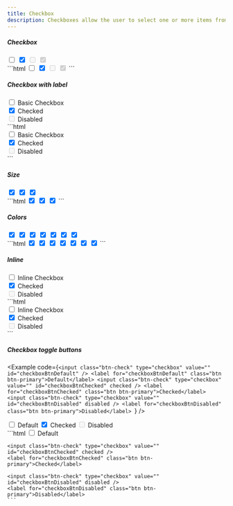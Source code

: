 ```yaml
---
title: Checkbox
description: Checkboxes allow the user to select one or more items from a set.
---
```


##### Checkbox

<Example>
  <div slot="preview" class="not-prose">
    <label for="checkDefault" class="form-check-input-wrapper">
      <input class="form-check-input" type="checkbox" value="" id="checkDefault" />
    </label>
    <label for="checkboxChecked" class="form-check-input-wrapper">
      <input class="form-check-input" type="checkbox" value="" id="checkboxChecked" checked />
    </label>
    <label for="checkboxDisabled" class="form-check-input-wrapper">
      <input class="form-check-input" type="checkbox" value="" id="checkboxDisabled" disabled />
    </label>
    <label for="checkboxCheckedDisabled" class="form-check-input-wrapper">
      <input class="form-check-input" type="checkbox" value="" id="checkboxCheckedDisabled" checked disabled />
    </label>
  </div>
  <div slot="code">
    ```html
    <label for="checkDefault" class="form-check-input-wrapper">
      <input class="form-check-input" type="checkbox" value="" id="checkDefault" />
    </label>
    <label for="checkChecked" class="form-check-input-wrapper">
      <input class="form-check-input" type="checkbox" value="" id="checkChecked" checked />
    </label>
    <label for="checkDisabled" class="form-check-input-wrapper">
      <input class="form-check-input" type="checkbox" value="" id="checkDisabled" disabled />
    </label>
    <label for="checkboxCheckedDisabled" class="form-check-input-wrapper">
      <input class="form-check-input" type="checkbox" value="" id="checkboxCheckedDisabled" checked disabled />
    </label>
    ```
  </div>
</Example>

##### Checkbox with label

<Example>
  <div slot="preview" class="not-prose">
    <div class="form-check">
      <label for="checkboxDefaultLabel" class="form-check-input-wrapper">
        <input class="form-check-input" type="checkbox" value="" id="checkboxDefaultLabel" />
      </label>
      <label for="checkboxDefaultLabel" class="form-check-label">Basic Checkbox</label>
    </div>
    <div class="form-check">
      <label for="checkboxCheckedLabel" class="form-check-input-wrapper">
        <input class="form-check-input" type="checkbox" value="" id="checkboxCheckedLabel" checked />
      </label>
      <label for="checkboxCheckedLabel" class="form-check-label">Checked</label>
    </div>
    <div class="form-check">
      <label for="checkboxDisabledLabel" class="form-check-input-wrapper">
        <input class="form-check-input" type="checkbox" value="" id="checkboxDisabledLabel" disabled />
      </label>
      <label for="checkboxDisabledLabel" class="form-check-label">Disabled</label>
    </div>
  </div>
  <div slot="code">
    ```html
    <div class="form-check">
      <label for="checkboxDefaultLabel" class="form-check-input-wrapper">
        <input class="form-check-input" type="checkbox" value="" id="checkboxDefaultLabel" />
      </label>
      <label for="checkboxDefaultLabel" class="form-check-label">
        Basic Checkbox
      </label>
    </div>
    <div class="form-check">
      <label for="checkboxCheckedLabel" class="form-check-input-wrapper">
        <input class="form-check-input" type="checkbox" value="" id="checkboxCheckedLabel" checked />
      </label>
      <label for="checkboxCheckedLabel" class="form-check-label">
        Checked
      </label>
    </div>
    <div class="form-check">
      <label for="checkboxDisabledLabel" class="form-check-input-wrapper">
        <input class="form-check-input" type="checkbox" value="" id="checkboxDisabledLabel" disabled />
      </label>
      <label for="checkboxDisabledLabel" class="form-check-label">
        Disabled
      </label>
    </div>
    ```
  </div>
</Example>

##### Size

<Example>
  <div slot="preview" class="not-prose">
    <label for="checkboxSmall" class="form-check-input-wrapper">
      <input class="form-check-input" type="checkbox" value="" id="checkboxSmall" checked />
    </label>
    <label for="checkboxMedium" class="form-check-input-wrapper">
      <input class="form-check-input form-check-md" type="checkbox" value="" id="checkboxMedium" checked />
    </label>
    <label for="checkboxLarge" class="form-check-input-wrapper">
      <input class="form-check-input form-check-lg" type="checkbox" value="" id="checkboxLarge" checked />
    </label>
  </div>
  <div slot="code">
    ```html
    <label for="checkboxSmall" class="form-check-input-wrapper">
      <input class="form-check-input" type="checkbox" value="" id="checkboxSmall" checked />
    </label>
    <label for="checkboxMedium" class="form-check-input-wrapper">
      <input class="form-check-input form-check-md" type="checkbox" value="" id="checkboxMedium" checked />
    </label>
    <label for="checkboxLarge" class="form-check-input-wrapper">
      <input class="form-check-input form-check-lg" type="checkbox" value="" id="checkboxLarge" checked />
    </label>
    ```
  </div>
</Example>

##### Colors

<Example>
  <div slot="preview" class="not-prose">
    <label for="checkboxPrimary" class="form-check-input-wrapper">
      <input class="form-check-input" type="checkbox" value="" id="checkboxPrimary" checked />
    </label>
    <label for="checkboxSecondary" class="form-check-input-wrapper">
      <input class="form-check-input form-check-secondary" type="checkbox" value="" id="checkboxSecondary" checked />
    </label>
    <label for="checkboxInfo" class="form-check-input-wrapper">
      <input class="form-check-input form-check-info" type="checkbox" value="" id="checkboxInfo" checked />
    </label>
    <label for="checkboxSuccess" class="form-check-input-wrapper">
      <input class="form-check-input form-check-success" type="checkbox" value="" id="checkboxSuccess" checked />
    </label>
    <label for="checkboxWarning" class="form-check-input-wrapper">
      <input class="form-check-input form-check-warning" type="checkbox" value="" id="checkboxWarning" checked />
    </label>
    <label for="checkboxDanger" class="form-check-input-wrapper">
      <input class="form-check-input form-check-danger" type="checkbox" value="" id="checkboxDanger" checked />
    </label>
    <label for="checkboxNeutral" class="form-check-input-wrapper">
      <input class="form-check-input form-check-neutral" type="checkbox" value="" id="checkboxNeutral" checked />
    </label>
  </div>
  <div slot="code">
    ```html
    <label for="checkboxPrimary" class="form-check-input-wrapper">
      <input class="form-check-input" type="checkbox" value="" id="checkboxPrimary" checked />
    </label>
    <label for="checkboxSecondary" class="form-check-input-wrapper">
      <input class="form-check-input form-check-secondary" type="checkbox" value="" id="checkboxSecondary" checked />
    </label>
    <label for="checkboxInfo" class="form-check-input-wrapper">
      <input class="form-check-input form-check-info" type="checkbox" value="" id="checkboxInfo" checked />
    </label>
    <label for="checkboxSuccess" class="form-check-input-wrapper">
      <input class="form-check-input form-check-success" type="checkbox" value="" id="checkboxSuccess" checked />
    </label>
    <label for="checkboxWarning" class="form-check-input-wrapper">
      <input class="form-check-input form-check-warning" type="checkbox" value="" id="checkboxWarning" checked />
    </label>
    <label for="checkboxDanger" class="form-check-input-wrapper">
      <input class="form-check-input form-check-danger" type="checkbox" value="" id="checkboxDanger" checked />
    </label>
    <label for="checkboxNeutral" class="form-check-input-wrapper">
      <input class="form-check-input form-check-neutral" type="checkbox" value="" id="checkboxNeutral" checked />
    </label>
    ```
  </div>
</Example>

##### Inline

<Example>
  <div slot="preview" class="not-prose">
    <div class="form-check-inline">
      <label for="checkboxInline" class="form-check-input-wrapper">
        <input class="form-check-input" type="checkbox" value="" id="checkboxInline" />
      </label>
      <label for="checkboxInline" class="form-check-label">Inline Checkbox</label>
    </div>
    <div class="form-check-inline">
      <label for="inlineChecked" class="form-check-input-wrapper">
        <input class="form-check-input" type="checkbox" value="" id="inlineChecked" checked />
      </label>
      <label for="inlineChecked" class="form-check-label">Checked</label>
    </div>
    <div class="form-check-inline">
      <label for="inlineDisabled" class="form-check-input-wrapper">
        <input class="form-check-input" type="checkbox" value="" id="inlineDisabled" disabled />
      </label>
      <label for="inlineDisabled" class="form-check-label">Disabled</label>
    </div>
  </div>
  <div slot="code">
    ```html
    <div class="form-check-inline">
      <label for="checkboxInline" class="form-check-input-wrapper">
        <input class="form-check-input" type="checkbox" value="" id="checkboxInline" />
      </label>
      <label for="checkboxInline" class="form-check-label">
        Inline Checkbox
      </label>
    </div>
    <div class="form-check-inline">
      <label for="inlineChecked" class="form-check-input-wrapper">
        <input class="form-check-input" type="checkbox" value="" id="inlineChecked" checked />
      </label>
      <label for="inlineChecked" class="form-check-label">
        Checked
      </label>
    </div>
    <div class="form-check-inline">
      <label for="inlineDisabled" class="form-check-input-wrapper">
        <input class="form-check-input" type="checkbox" value="" id="inlineDisabled" disabled />
      </label>
      <label for="inlineDisabled" class="form-check-label">
        Disabled
      </label>
    </div>
    ```
  </div>
</Example>

##### Checkbox toggle buttons

<Example
  code={`<input class="btn-check" type="checkbox" value="" id="checkboxBtnDefault" />
    <label for="checkboxBtnDefault" class="btn btn-primary">Default</label>
    <input class="btn-check" type="checkbox" value="" id="checkboxBtnChecked" checked />
    <label for="checkboxBtnChecked" class="btn btn-primary">Checked</label>
    <input class="btn-check" type="checkbox" value="" id="checkboxBtnDisabled" disabled />
    <label for="checkboxBtnDisabled" class="btn btn-primary">Disabled</label>
`} />

<Example>
  <div slot='preview' class="not-prose space-x-2">
    <input class="btn-check" type="checkbox" value="" id="checkboxBtnDefault" />
    <label for="checkboxBtnDefault" class="btn btn-primary">Default</label>
    <input class="btn-check" type="checkbox" value="" id="checkboxBtnChecked" checked />
    <label for="checkboxBtnChecked" class="btn btn-primary">Checked</label>
    <input class="btn-check" type="checkbox" value="" id="checkboxBtnDisabled" disabled />
    <label for="checkboxBtnDisabled" class="btn btn-primary">Disabled</label>
  </div>
  <div slot="code">
    ```html
    <input class="btn-check" type="checkbox" value="" id="checkboxBtnDefault" />
    <label for="checkboxBtnDefault" class="btn btn-primary">Default</label>

    <input class="btn-check" type="checkbox" value="" id="checkboxBtnChecked" checked />
    <label for="checkboxBtnChecked" class="btn btn-primary">Checked</label>

    <input class="btn-check" type="checkbox" value="" id="checkboxBtnDisabled" disabled />
    <label for="checkboxBtnDisabled" class="btn btn-primary">Disabled</label>
    ```

  </div>
</Example>
